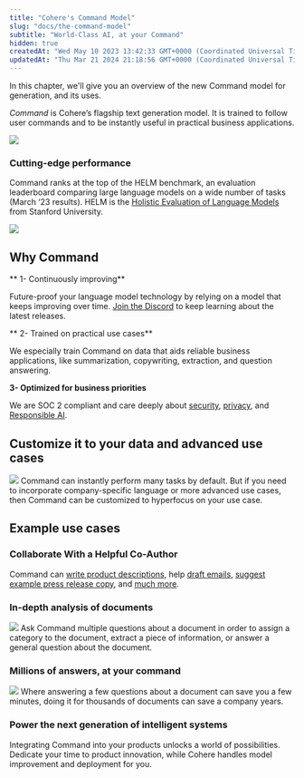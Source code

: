 ```yaml
---
title: "Cohere's Command Model"
slug: "docs/the-command-model"
subtitle: "World-Class AI, at your Command"
hidden: true
createdAt: "Wed May 10 2023 13:42:33 GMT+0000 (Coordinated Universal Time)"
updatedAt: "Thu Mar 21 2024 21:18:56 GMT+0000 (Coordinated Universal Time)"
---
```

In this chapter, we'll give you an overview of the new Command model for generation, and its uses.

_Command_ is Cohere’s flagship text generation model. It is trained to follow user commands and to be instantly useful in practical business applications.

![](../../../assets/images/21bf6d2-image.png)
### Cutting-edge performance

Command ranks at the top of the HELM benchmark, an evaluation leaderboard comparing large language models on a wide number of tasks (March ‘23 results). HELM is the [Holistic Evaluation of Language Models](https://crfm.stanford.edu/helm/latest/) from Stanford University.

![](../../../assets/images/43d64fd-image.png)
## Why Command

** 1- Continuously improving**

Future-proof your language model technology by relying on a model that keeps improving over time. [Join the Discord](https://discord.gg/co-mmunity) to keep learning about the latest releases.

** 2- Trained on practical use cases**

We especially train Command on data that aids reliable business applications, like summarization, copywriting, extraction, and question answering. 

**3- Optimized for business priorities**

We are SOC 2 compliant and care deeply about [security](https://cohere.com/security), [privacy](https://cohere.com/privacy), and [Responsible AI](https://cohere.com/responsibility).

## Customize it to your data and advanced use cases

![](../../../assets/images/adc1324-image.png)
Command can instantly perform many tasks by default. But if you need to incorporate company-specific language or more advanced use cases, then Command can be customized to hyperfocus on your use case.

## Example use cases

### Collaborate With a Helpful Co-Author

Command can [write product descriptions](https://dashboard.cohere.ai/playground/shared-preset?ref=Product-Description-h4eh4j), help [draft emails](https://dashboard.cohere.ai/playground/shared-preset?ref=Cold-Outreach-Email-jdgn1g), [suggest example press release copy](https://dashboard.cohere.ai/playground/shared-preset?ref=Investment-press-release-kkhcx7), and [much more](https://cohere.com/examples).

### In-depth analysis of documents

![](../../../assets/images/cf07828-image.png)
Ask Command multiple questions about a document in order to assign a category to the document, extract a piece of information, or answer a general question about the document.

### Millions of answers, at your command

![](../../../assets/images/feee6cd-image.png)
Where answering a few questions about a document can save you a few minutes, doing it for thousands of documents can save a company years.

### Power the next generation of intelligent systems

Integrating Command into your products unlocks a world of possibilities. Dedicate your time to product innovation, while Cohere handles model improvement and deployment for you.
